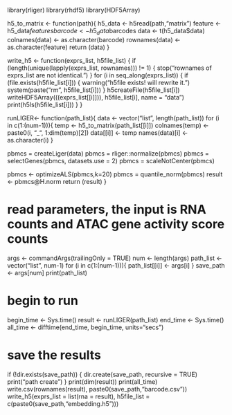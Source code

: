 
library(rliger)
library(rhdf5)
library(HDF5Array)

h5_to_matrix <- function(path){
    h5_data <- h5read(path,"matrix") 
    feature <- h5_data$features
    barcode <- h5_data$barcodes
    data <- t(h5_data$data)
    colnames(data) <- as.character(barcode)
    rownames(data) <- as.character(feature)
    return (data)
}

write_h5 <- function(exprs_list, h5file_list) {
  if (length(unique(lapply(exprs_list, rownames))) != 1) {
    stop("rownames of exprs_list are not identical.")
  }
  for (i in seq_along(exprs_list)) {
    if (file.exists(h5file_list[i])) {
      warning("h5file exists! will rewrite it.")
      system(paste("rm", h5file_list[i]))
    }
    h5createFile(h5file_list[i])
    writeHDF5Array(((exprs_list[[i]])), h5file_list[i], name = "data")
    print(h5ls(h5file_list[i]))
  }
}

runLIGER<- function(path_list){
  data <- vector("list", length(path_list))
  for (i in c(1:(num-1))){
    temp <- h5_to_matrix(path_list[[i]])
    colnames(temp) <- paste0(i, "_", 1:dim(temp)[2])
    data[[i]] <- temp
    names(data)[i] <- as.character(i)
  }
    
  pbmcs = createLiger(data)
  pbmcs = rliger::normalize(pbmcs)
  pbmcs = selectGenes(pbmcs, datasets.use = 2)
  pbmcs = scaleNotCenter(pbmcs)
  
  pbmcs <- optimizeALS(pbmcs,k=20)
  pbmcs = quantile_norm(pbmcs)
  result <- pbmcs@H.norm
  return (result)
}

# read parameters, the input is RNA counts and ATAC gene activity score counts
args <- commandArgs(trailingOnly = TRUE)
num <- length(args)
path_list <- vector("list", num-1)
for (i in c(1:(num-1))){
  path_list[[i]] <- args[i]
}
save_path <- args[num] 
print(path_list)

# begin to run
begin_time <- Sys.time()
result <- runLIGER(path_list)
end_time <- Sys.time()
all_time <- difftime(end_time, begin_time, units="secs")

# save the results
if (!dir.exists(save_path)) {
  dir.create(save_path, recursive = TRUE)
  print("path create")
}
print(dim(result))
print(all_time)
write.csv(rownames(result), paste0(save_path,"barcode.csv"))
write_h5(exprs_list = list(rna = result), 
             h5file_list = c(paste0(save_path,"embedding.h5")))





